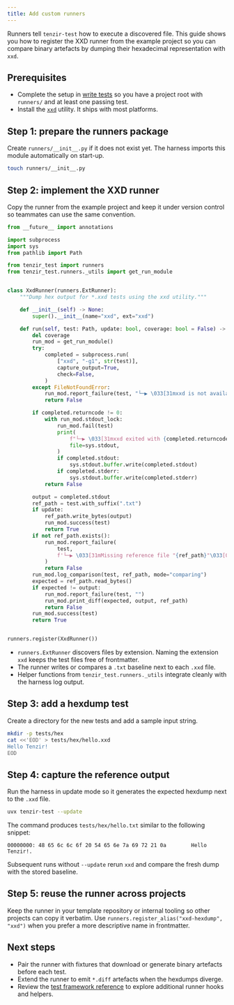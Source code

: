 ```yaml
---
title: Add custom runners
---
```


Runners tell `tenzir-test` how to execute a discovered file. This guide shows
you how to register the XXD runner from the example project so you can compare
binary artefacts by dumping their hexadecimal representation with `xxd`.

## Prerequisites

- Complete the setup in [write tests](/guides/testing/write-tests) so you have a
  project root with `runners/` and at least one passing test.
- Install the [`xxd`](https://man.archlinux.org/man/xxd.1.en) utility. It ships
  with most platforms.

## Step 1: prepare the runners package

Create `runners/__init__.py` if it does not exist yet. The harness imports this
module automatically on start-up.

```sh
touch runners/__init__.py
```

## Step 2: implement the XXD runner

Copy the runner from the example project and keep it under version control so
teammates can use the same convention.

```python title="runners/__init__.py"
from __future__ import annotations

import subprocess
import sys
from pathlib import Path

from tenzir_test import runners
from tenzir_test.runners._utils import get_run_module


class XxdRunner(runners.ExtRunner):
    """Dump hex output for *.xxd tests using the xxd utility."""

    def __init__(self) -> None:
        super().__init__(name="xxd", ext="xxd")

    def run(self, test: Path, update: bool, coverage: bool = False) -> bool:
        del coverage
        run_mod = get_run_module()
        try:
            completed = subprocess.run(
                ["xxd", "-g1", str(test)],
                capture_output=True,
                check=False,
            )
        except FileNotFoundError:
            run_mod.report_failure(test, "└─▶ \033[31mxxd is not available on PATH\033[0m")
            return False

        if completed.returncode != 0:
            with run_mod.stdout_lock:
                run_mod.fail(test)
                print(
                    f"└─▶ \033[31mxxd exited with {completed.returncode}\033[0m",
                    file=sys.stdout,
                )
                if completed.stdout:
                    sys.stdout.buffer.write(completed.stdout)
                if completed.stderr:
                    sys.stdout.buffer.write(completed.stderr)
            return False

        output = completed.stdout
        ref_path = test.with_suffix(".txt")
        if update:
            ref_path.write_bytes(output)
            run_mod.success(test)
            return True
        if not ref_path.exists():
            run_mod.report_failure(
                test,
                f'└─▶ \033[31mMissing reference file "{ref_path}"\033[0m',
            )
            return False
        run_mod.log_comparison(test, ref_path, mode="comparing")
        expected = ref_path.read_bytes()
        if expected != output:
            run_mod.report_failure(test, "")
            run_mod.print_diff(expected, output, ref_path)
            return False
        run_mod.success(test)
        return True


runners.register(XxdRunner())
```

- `runners.ExtRunner` discovers files by extension. Naming the extension
  `xxd` keeps the test files free of frontmatter.
- The runner writes or compares a `.txt` baseline next to each `.xxd` file.
- Helper functions from `tenzir_test.runners._utils` integrate cleanly with the
  harness log output.

## Step 3: add a hexdump test

Create a directory for the new tests and add a sample input string.

```sh
mkdir -p tests/hex
cat <<'EOD' > tests/hex/hello.xxd
Hello Tenzir!
EOD
```

## Step 4: capture the reference output

Run the harness in update mode so it generates the expected hexdump next to the
`.xxd` file.

```sh
uvx tenzir-test --update
```

The command produces `tests/hex/hello.txt` similar to the following snippet:

```text
00000000: 48 65 6c 6c 6f 20 54 65 6e 7a 69 72 21 0a        Hello Tenzir!.
```

Subsequent runs without `--update` rerun `xxd` and compare the fresh dump with
the stored baseline.

## Step 5: reuse the runner across projects

Keep the runner in your template repository or internal tooling so other
projects can copy it verbatim. Use `runners.register_alias("xxd-hexdump", "xxd")`
when you prefer a more descriptive name in frontmatter.

## Next steps

- Pair the runner with fixtures that download or generate binary artefacts
  before each test.
- Extend the runner to emit `*.diff` artefacts when the hexdumps diverge.
- Review the [test framework reference](/reference/test/) to explore additional
  runner hooks and helpers.
